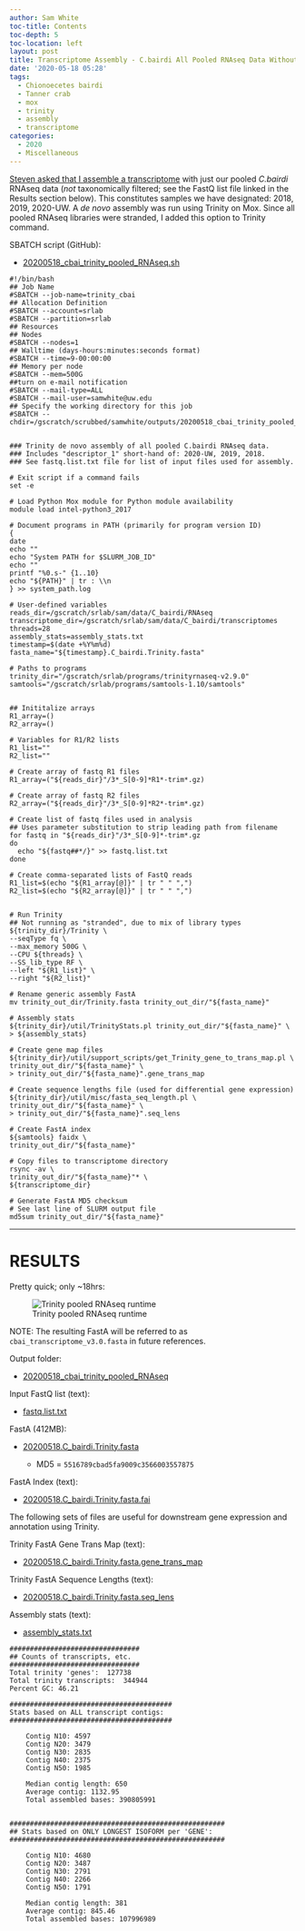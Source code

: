 ```yaml
---
author: Sam White
toc-title: Contents
toc-depth: 5
toc-location: left
layout: post
title: Transcriptome Assembly - C.bairdi All Pooled RNAseq Data Without Taxonomic Filters with Trinity on Mox
date: '2020-05-18 05:28'
tags:
  - Chionoecetes bairdi
  - Tanner crab
  - mox
  - trinity
  - assembly
  - transcriptome
categories:
  - 2020
  - Miscellaneous
---
```

[Steven asked that I assemble a transcriptome](https://github.com/RobertsLab/resources/issues/936) with just  our pooled _C.bairdi_ RNAseq data (_not_ taxonomically filtered; see the FastQ list file linked in the Results section below). This constitutes samples we have designated: 2018, 2019, 2020-UW. A _de novo_ assembly was run using Trinity on Mox. Since all pooled RNAseq libraries were stranded, I added this option to Trinity command.


SBATCH script (GitHub):

- [20200518_cbai_trinity_pooled_RNAseq.sh](https://github.com/RobertsLab/sams-notebook/blob/master/sbatch_scripts/20200518_cbai_trinity_pooled_RNAseq.sh)

```shell
#!/bin/bash
## Job Name
#SBATCH --job-name=trinity_cbai
## Allocation Definition
#SBATCH --account=srlab
#SBATCH --partition=srlab
## Resources
## Nodes
#SBATCH --nodes=1
## Walltime (days-hours:minutes:seconds format)
#SBATCH --time=9-00:00:00
## Memory per node
#SBATCH --mem=500G
##turn on e-mail notification
#SBATCH --mail-type=ALL
#SBATCH --mail-user=samwhite@uw.edu
## Specify the working directory for this job
#SBATCH --chdir=/gscratch/scrubbed/samwhite/outputs/20200518_cbai_trinity_pooled_RNAseq


### Trinity de novo assembly of all pooled C.bairdi RNAseq data.
### Includes "descriptor_1" short-hand of: 2020-UW, 2019, 2018.
### See fastq.list.txt file for list of input files used for assembly.

# Exit script if a command fails
set -e

# Load Python Mox module for Python module availability
module load intel-python3_2017

# Document programs in PATH (primarily for program version ID)
{
date
echo ""
echo "System PATH for $SLURM_JOB_ID"
echo ""
printf "%0.s-" {1..10}
echo "${PATH}" | tr : \\n
} >> system_path.log

# User-defined variables
reads_dir=/gscratch/srlab/sam/data/C_bairdi/RNAseq
transcriptome_dir=/gscratch/srlab/sam/data/C_bairdi/transcriptomes
threads=28
assembly_stats=assembly_stats.txt
timestamp=$(date +%Y%m%d)
fasta_name="${timestamp}.C_bairdi.Trinity.fasta"

# Paths to programs
trinity_dir="/gscratch/srlab/programs/trinityrnaseq-v2.9.0"
samtools="/gscratch/srlab/programs/samtools-1.10/samtools"


## Inititalize arrays
R1_array=()
R2_array=()

# Variables for R1/R2 lists
R1_list=""
R2_list=""

# Create array of fastq R1 files
R1_array=("${reads_dir}"/3*_S[0-9]*R1*-trim*.gz)

# Create array of fastq R2 files
R2_array=("${reads_dir}"/3*_S[0-9]*R2*-trim*.gz)

# Create list of fastq files used in analysis
## Uses parameter substitution to strip leading path from filename
for fastq in "${reads_dir}"/3*_S[0-9]*-trim*.gz
do
  echo "${fastq##*/}" >> fastq.list.txt
done

# Create comma-separated lists of FastQ reads
R1_list=$(echo "${R1_array[@]}" | tr " " ",")
R2_list=$(echo "${R2_array[@]}" | tr " " ",")


# Run Trinity
## Not running as "stranded", due to mix of library types
${trinity_dir}/Trinity \
--seqType fq \
--max_memory 500G \
--CPU ${threads} \
--SS_lib_type RF \
--left "${R1_list}" \
--right "${R2_list}"

# Rename generic assembly FastA
mv trinity_out_dir/Trinity.fasta trinity_out_dir/"${fasta_name}"

# Assembly stats
${trinity_dir}/util/TrinityStats.pl trinity_out_dir/"${fasta_name}" \
> ${assembly_stats}

# Create gene map files
${trinity_dir}/util/support_scripts/get_Trinity_gene_to_trans_map.pl \
trinity_out_dir/"${fasta_name}" \
> trinity_out_dir/"${fasta_name}".gene_trans_map

# Create sequence lengths file (used for differential gene expression)
${trinity_dir}/util/misc/fasta_seq_length.pl \
trinity_out_dir/"${fasta_name}" \
> trinity_out_dir/"${fasta_name}".seq_lens

# Create FastA index
${samtools} faidx \
trinity_out_dir/"${fasta_name}"

# Copy files to transcriptome directory
rsync -av \
trinity_out_dir/"${fasta_name}"* \
${transcriptome_dir}

# Generate FastA MD5 checksum
# See last line of SLURM output file
md5sum trinity_out_dir/"${fasta_name}"
```

---

# RESULTS

Pretty quick; only ~18hrs:

![Trinity pooled RNAseq runtime](https://github.com/RobertsLab/sams-notebook/blob/master/images/screencaps/20200518_cbai_trinity_pooled_RNAseq_runtime.png?raw=true)

NOTE: The resulting FastA will be referred to as `cbai_transcriptome_v3.0.fasta` in future references.

Output folder:

- [20200518_cbai_trinity_pooled_RNAseq](https://gannet.fish.washington.edu/Atumefaciens/20200518_cbai_trinity_pooled_RNAseq/)

Input FastQ list (text):

- [fastq.list.txt](https://gannet.fish.washington.edu/Atumefaciens/20200518_cbai_trinity_pooled_RNAseq/fastq.list.txt)

FastA (412MB):

- [20200518.C_bairdi.Trinity.fasta](https://gannet.fish.washington.edu/Atumefaciens/20200518_cbai_trinity_pooled_RNAseq/trinity_out_dir/20200518.C_bairdi.Trinity.fasta)

  - MD5 = `5516789cbad5fa9009c3566003557875`

FastA Index (text):

- [20200518.C_bairdi.Trinity.fasta.fai](https://gannet.fish.washington.edu/Atumefaciens/20200518_cbai_trinity_pooled_RNAseq/trinity_out_dir/20200518.C_bairdi.Trinity.fasta.fai)

The following sets of files are useful for downstream gene expression and annotation using Trinity.

Trinity FastA Gene Trans Map (text):

- [20200518.C_bairdi.Trinity.fasta.gene_trans_map](https://gannet.fish.washington.edu/Atumefaciens/20200518_cbai_trinity_pooled_RNAseq/trinity_out_dir/20200518.C_bairdi.Trinity.fasta.gene_trans_map)

Trinity FastA Sequence Lengths (text):

- [20200518.C_bairdi.Trinity.fasta.seq_lens](https://gannet.fish.washington.edu/Atumefaciens/20200518_cbai_trinity_pooled_RNAseq/trinity_out_dir/20200518.C_bairdi.Trinity.fasta.seq_lens)


Assembly stats (text):

- [assembly_stats.txt](https://gannet.fish.washington.edu/Atumefaciens/20200518_cbai_trinity_pooled_RNAseq/assembly_stats.txt)

```
################################
## Counts of transcripts, etc.
################################
Total trinity 'genes':	127738
Total trinity transcripts:	344944
Percent GC: 46.21

########################################
Stats based on ALL transcript contigs:
########################################

	Contig N10: 4597
	Contig N20: 3479
	Contig N30: 2835
	Contig N40: 2375
	Contig N50: 1985

	Median contig length: 650
	Average contig: 1132.95
	Total assembled bases: 390805991


#####################################################
## Stats based on ONLY LONGEST ISOFORM per 'GENE':
#####################################################

	Contig N10: 4680
	Contig N20: 3487
	Contig N30: 2791
	Contig N40: 2266
	Contig N50: 1791

	Median contig length: 381
	Average contig: 845.46
	Total assembled bases: 107996989
  ```
